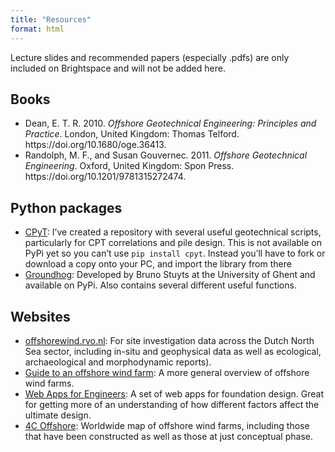 ```yaml
---
title: "Resources"
format: html
---
```


::: {.callout-note}
Lecture slides and recommended papers (especially .pdfs) are only included on Brightspace and will not be added here.
:::

## Books
* Dean, E. T. R. 2010. *Offshore Geotechnical Engineering: Principles and Practice*. London, United Kingdom: Thomas Telford. https://doi.org/10.1680/oge.36413.
* Randolph, M. F., and Susan Gouvernec. 2011. *Offshore Geotechnical Engineering*. Oxford, United Kingdom: Spon Press. https://doi.org/10.1201/9781315272474.

## Python packages
* [CPyT](https://github.com/triaduct/cpyt): I've created a repository with several useful geotechnical scripts, particularly for CPT correlations and pile design. This is not available on PyPi yet so you can't use `pip install cpyt`. Instead you'll have to fork or download a copy onto your PC, and import the library from there
* [Groundhog](https://github.com/snakesonabrain/groundhog): Developed by Bruno Stuyts at the University of Ghent and available on PyPi. Also contains several different useful functions.

## Websites
* [offshorewind.rvo.nl](https://offshorewind.rvo.nl/): For site investigation data across the Dutch North Sea sector, including in-situ and geophysical data as well as ecological, archaeological and morphodynamic reports).
* [Guide to an offshore wind farm](https://guidetoanoffshorewindfarm.com/): A more general overview of offshore wind farms.
* [Web Apps for Engineers](https://www.webappsforengineers.com/): A set of web apps for foundation design. Great for getting more of an understanding of how different factors affect the ultimate design.
* [4C Offshore](https://map.4coffshore.com/offshorewind/): Worldwide map of offshore wind farms, including those that have been constructed as well as those at just conceptual phase.

